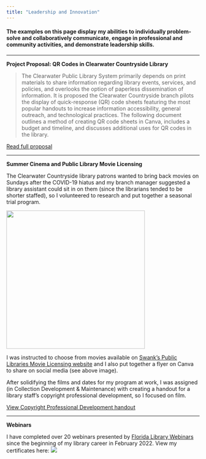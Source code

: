 ```yaml
---
title: "Leadership and Innovation"
---
```


#### **The examples on this page display my abilities to individually problem-solve and collaboratively communicate, engage in professional and community activities, and demonstrate leadership skills.**

------------------------------------------------------------------------

**Project Proposal: QR Codes in Clearwater Countryside Library**

> The Clearwater Public Library System primarily depends on print materials to share information regarding library events, services, and policies, and overlooks the option of paperless dissemination of information. It is proposed the Clearwater Countryside branch pilots the display of quick-response (QR) code sheets featuring the most popular handouts to increase information accessibility, general outreach, and technological practices. The following document outlines a method of creating QR code sheets in Canva, includes a budget and timeline, and discusses additional uses for QR codes in the library.

[Read full proposal](img/qr-project-proposal.pdf){target="_blank"}

------------------------------------------------------------------------

**Summer Cinema and Public Library Movie Licensing**

The Clearwater Countryside library patrons wanted to bring back movies on Sundays after the COVID-19 hiatus and my branch manager suggested a library assistant could sit in on them (since the librarians tended to be shorter staffed), so I volunteered to research and put together a seasonal trial program.

![](img/summer_cinema1.jpg){width="361"}

I was instructed to choose from movies available on [Swank's Public Libraries Movie Licensing website](https://www.swank.com/public-libraries/copyright/){target="_blank"} and I also put together a flyer on Canva to share on social media (see above image).

After solidifying the films and dates for my program at work, I was assigned (in Collection Development & Maintenance) with creating a handout for a library staff's copyright professional development, so I focused on film.

[View Copyright Professional Development handout](img/copyright_development.pdf){target="_blank"}

------------------------------------------------------------------------

**Webinars**

I have completed over 20 webinars presented by [Florida Library Webinars](https://floridalibrarywebinars.org/){target="_blank"} since the beginning of my library career in February 2022. View my certificates here: [![](img/certificate_banner.png)](certificates.qmd)
